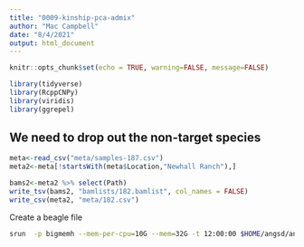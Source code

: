 ```yaml
---
title: "0009-kinship-pca-admix"
author: "Mac Campbell"
date: "8/4/2021"
output: html_document
---
```


```r
knitr::opts_chunk$set(echo = TRUE, warning=FALSE, message=FALSE)
```

```r
library(tidyverse)
library(RcppCNPy)
library(viridis)
library(ggrepel)
```

## We need to drop out the non-target species

```r
meta<-read_csv("meta/samples-187.csv")
meta2<-meta[!startsWith(meta$Location,"Newhall Ranch"),]

bams2<-meta2 %>% select(Path)
write_tsv(bams2, "bamlists/182.bamlist", col_names = FALSE)
write_csv(meta2, "meta/182.csv")
```

Create a beagle file 
```sh
srun  -p bigmemh --mem-per-cpu=10G --mem=32G -t 12:00:00 $HOME/angsd/angsd -P 4 -bam bamlists/182.bamlist -out 0009/pca -minInd 164 -GL 1 -doGlf 2  -doMajorMinor 1 -doMaf 2 -SNP_pval 1e-6 -minMapQ 10 -minQ 20 -rf 0007/nonparalogous-contigs.tsv > 0009/pca.stdout 2> 0009/pca.stderr &
```